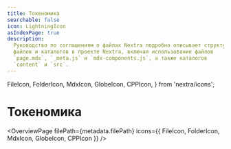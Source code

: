```yaml
---
title: Токеномика
searchable: false
icon: LightningIcon
asIndexPage: true
description:
  Руководство по соглашениям о файлах Nextra подробно описывает структуру и организацию
  файлов и каталогов в проекте Nextra, включая использование файлов
  `page.mdx`, `_meta.js` и `mdx-components.js`, а также каталогов
  `content` и `src`.
---
```


  FileIcon,
  FolderIcon,
  MdxIcon,
  GlobeIcon,
  CPPIcon,
} from 'nextra/icons';

# Токеномика

<OverviewPage
  filePath={metadata.filePath}
  icons={{ FileIcon, FolderIcon, MdxIcon, GlobeIcon, CPPIcon }}
/>